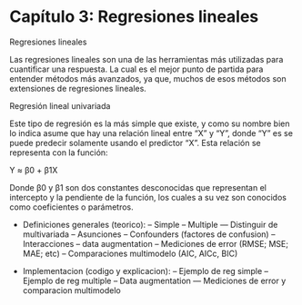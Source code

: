 # Capítulo 3: Regresiones lineales

Regresiones lineales

Las regresiones lineales son una de las herramientas más utilizadas para cuantificar una respuesta. La cual es el mejor punto de partida para entender métodos más avanzados, ya que, muchos de esos métodos son extensiones de regresiones lineales.

Regresión lineal univariada

Este tipo de regresión es la más simple que existe, y como su nombre bien lo indica asume que hay una relación lineal entre “X” y “Y”, donde “Y” es se puede predecir solamente usando el predictor “X”. Esta relación se representa con la función:

Y ≈ β0 + β1X

Donde β0 y β1 son dos constantes desconocidas que representan el intercepto y la pendiente de la función, los cuales a su vez son conocidos como coeficientes o parámetros.



- Definiciones generales (teorico):
-- Simple
-- Multiple
--- Distinguir de multivariada
-- Asunciones
-- Confounders (factores de confusion)
-- Interacciones
-- data augmentation
-- Mediciones de error (RMSE; MSE; MAE; etc)
-- Comparaciones multimodelo (AIC, AICc, BIC)

- Implementacion (codigo y explicacion):
-- Ejemplo de reg simple
-- Ejemplo de reg multiple
-- Data augmentation
--- Mediciones de error y comparacion multimodelo
